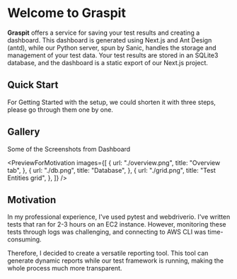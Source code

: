 
# Welcome to Graspit

**Graspit** offers a service for saving your test results and creating a dashboard.
This dashboard is generated using Next.js and Ant Design (antd),
while our Python server, spun by Sanic, handles the storage and management of your test data.
Your test results are stored in an SQLite3 database, and the dashboard is a static export of our Next.js project.

## Quick Start

For Getting Started with the setup, we could shorten it with three steps, please go through them one by one.

<SetupSteps />

## Gallery

Some of the Screenshots from Dashboard

<PreviewForMotivation
	images={[
		{
			url: "./overview.png",
			title: "Overview tab",
		},
		{
			url: "./db.png",
			title: "Database",
		},
		{
			url: "./grid.png",
			title: "Test Entities grid",
		},
	]}
/>

## Motivation

In my professional experience, I've used pytest and webdriverio.
I've written tests that ran for 2-3 hours on an EC2 instance.
However, monitoring these tests through logs was challenging,
and connecting to AWS CLI was time-consuming.

Therefore, I decided to create a versatile reporting tool.
This tool can generate dynamic reports while our test framework is running,
making the whole process much more transparent.
